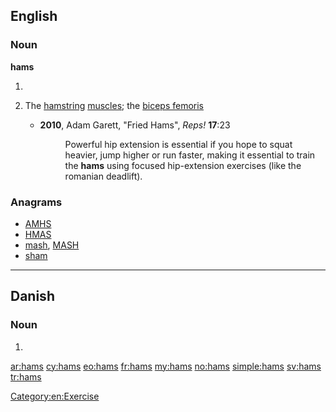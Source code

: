 ==English==

===Noun===
'''hams'''

# {{plural of|[[ham]]}}
# {{exercise|slang}} The [[hamstring]] [[muscle]]s; the [[biceps femoris]]
#* '''2010''', Adam Garett, "Fried Hams", ''Reps!'' '''17''':23
#*: Powerful hip extension is essential if you hope to squat heavier, jump higher or run faster, making it essential to train the '''hams''' using focused hip-extension exercises (like the romanian deadlift).

===Anagrams===
* [[AMHS#English|AMHS]]
* [[HMAS#English|HMAS]]
* [[mash#English|mash]], [[MASH#English|MASH]]
* [[sham#English|sham]]

[[Category:en:Exercise]]

----

==Danish==

===Noun===
{{head|da|noun form|g=c}}

# {{form of|genitive singular indefinite|ham|lang=da}}

[[ar:hams]]
[[cy:hams]]
[[eo:hams]]
[[fr:hams]]
[[my:hams]]
[[no:hams]]
[[simple:hams]]
[[sv:hams]]
[[tr:hams]]